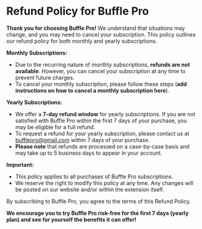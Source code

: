 # Refund Policy for Buffle Pro

**Thank you for choosing Buffle Pro!** We understand that situations may change, and you may need to cancel your subscription. This policy outlines our refund policy for both monthly and yearly subscriptions.

**Monthly Subscriptions:**

* Due to the recurring nature of monthly subscriptions, **refunds are not available**. However, you can cancel your subscription at any time to prevent future charges. 
* To cancel your monthly subscription, please follow these steps (**add instructions on how to cancel a monthly subscription here**).

**Yearly Subscriptions:**

* We offer a **7-day refund window** for yearly subscriptions. If you are not satisfied with Buffle Pro within the first 7 days of your purchase, you may be eligible for a full refund.
* To request a refund for your yearly subscription, please contact us at bufflepro@gmail.com within 7 days of your purchase. 
* **Please note** that refunds are processed on a case-by-case basis and may take up to 5 business days to appear in your account.

**Important:**

* This policy applies to all purchases of Buffle Pro subscriptions.
* We reserve the right to modify this policy at any time. Any changes will be posted on our website and/or within the extension itself.

By subscribing to Buffle Pro, you agree to the terms of this Refund Policy.

**We encourage you to try Buffle Pro risk-free for the first 7 days (yearly plan) and see for yourself the benefits it can offer!**